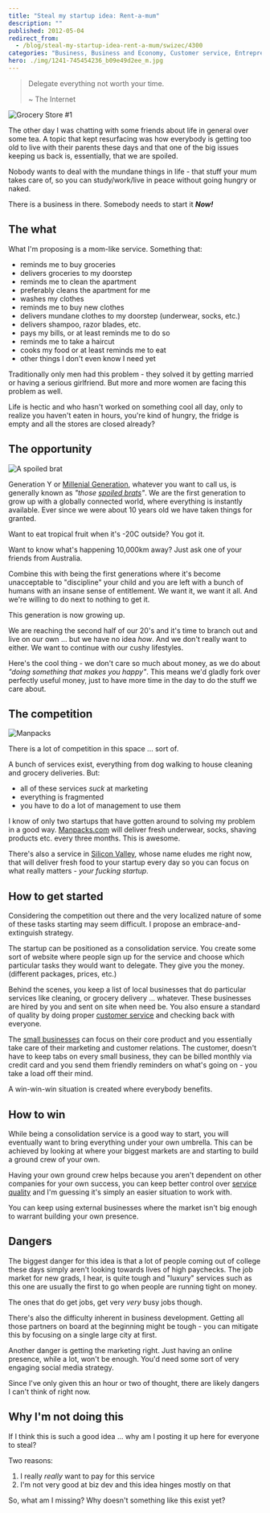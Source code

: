 ```yaml
---
title: "Steal my startup idea: Rent-a-mum"
description: ""
published: 2012-05-04
redirect_from:
  - /blog/steal-my-startup-idea-rent-a-mum/swizec/4300
categories: "Business, Business and Economy, Customer service, Entrepreneur, Silicon Valley, Small Business, Start Up, Startup company, Uncategorized"
hero: ./img/1241-745454236_b09e49d2ee_m.jpg
---
```


> Delegate everything not worth your time.
>
> ~ The Internet

![Grocery Store #1](./img/1241-745454236_b09e49d2ee_m.jpg)

The other day I was chatting with some friends about life in general over some tea. A topic that kept resurfacing was how everybody is getting too old to live with their parents these days and that one of the big issues keeping us back is, essentially, that we are spoiled.

Nobody wants to deal with the mundane things in life - that stuff your mum takes care of, so you can study/work/live in peace without going hungry or naked.

There is a business in there. Somebody needs to start it **_Now!_**

## The what

What I'm proposing is a mom-like service. Something that:

- reminds me to buy groceries
- delivers groceries to my doorstep
- reminds me to clean the apartment
- preferably cleans the apartment for me
- washes my clothes
- reminds me to buy new clothes
- delivers mundane clothes to my doorstep (underwear, socks, etc.)
- delivers shampoo, razor blades, etc.
- pays my bills, or at least reminds me to do so
- reminds me to take a haircut
- cooks my food or at least reminds me to eat
- other things I don't even know I need yet

Traditionally only men had this problem - they solved it by getting married or having a serious girlfriend. But more and more women are facing this problem as well.

Life is hectic and who hasn't worked on something cool all day, only to realize you haven't eaten in hours, you're kind of hungry, the fridge is empty and all the stores are closed already?

## The opportunity

![A spoiled brat](./img/film-archives-confessionsofashopaholic-confessionsshopaholic.jpg)

Generation Y or [Millenial Generation](http://en.wikipedia.org/wiki/Generation_Y), whatever you want to call us, is generally known as _"those [spoiled brats](http://en.wikipedia.org/wiki/Spoiled_child)"_. We are the first generation to grow up with a globally connected world, where everything is instantly available. Ever since we were about 10 years old we have taken things for granted.

Want to eat tropical fruit when it's -20C outside? You got it.

Want to know what's happening 10,000km away? Just ask one of your friends from Australia.

Combine this with being the first generations where it's become unacceptable to "discipline" your child and you are left with a bunch of humans with an insane sense of entitlement. We want it, we want it all. And we're willing to do next to nothing to get it.

This generation is now growing up.

We are reaching the second half of our 20's and it's time to branch out and live on our own ... but we have no idea _how_. And we don't really want to either. We want to continue with our cushy lifestyles.

Here's the cool thing - we don't care so much about money, as we do about _"doing something that makes you happy"_. This means we'd gladly fork over perfectly useful money, just to have more time in the day to do the stuff we care about.

## The competition

![Manpacks](https://swizec.com/wp-content/uploads/2012/05/Screen-Shot-2012-05-04-at-1.04.49-PM.png)

There is a lot of competition in this space ... sort of.

A bunch of services exist, everything from dog walking to house cleaning and grocery deliveries. But:

- all of these services _suck_ at marketing
- everything is fragmented
- you have to do a lot of management to use them

I know of only two startups that have gotten around to solving my problem in a good way. [Manpacks.com](http://www.manpacks.com/) will deliver fresh underwear, socks, shaving products etc. every three months. This is awesome.

There's also a service in [Silicon Valley](<http://maps.google.com/maps?ll=37.37,-122.04&spn=1.0,1.0&q=37.37,-122.04 (Silicon%20Valley)&t=h>), whose name eludes me right now, that will deliver fresh food to your startup every day so you can focus on what really matters - _your fucking startup_.

## How to get started

Considering the competition out there and the very localized nature of some of these tasks starting may seem difficult. I propose an embrace-and-extinguish strategy.

The startup can be positioned as a consolidation service. You create some sort of website where people sign up for the service and choose which particular tasks they would want to delegate. They give you the money. (different packages, prices, etc.)

Behind the scenes, you keep a list of local businesses that do particular services like cleaning, or grocery delivery ... whatever. These businesses are hired by you and sent on site when need be. You also ensure a standard of quality by doing proper [customer service](http://en.wikipedia.org/wiki/Customer_service "Customer service") and checking back with everyone.

The [small businesses](http://en.wikipedia.org/wiki/Small_business "Small business") can focus on their core product and you essentially take care of their marketing and customer relations. The customer, doesn't have to keep tabs on every small business, they can be billed monthly via credit card and you send them friendly reminders on what's going on - you take a load off their mind.

A win-win-win situation is created where everybody benefits.

## How to win

While being a consolidation service is a good way to start, you will eventually want to bring everything under your own umbrella. This can be achieved by looking at where your biggest markets are and starting to build a ground crew of your own.

Having your own ground crew helps because you aren't dependent on other companies for your own success, you can keep better control over [service quality](http://en.wikipedia.org/wiki/Service_quality "Service quality") and I'm guessing it's simply an easier situation to work with.

You can keep using external businesses where the market isn't big enough to warrant building your own presence.

## Dangers

The biggest danger for this idea is that a lot of people coming out of college these days simply aren't looking towards lives of high paychecks. The job market for new grads, I hear, is quite tough and "luxury" services such as this one are usually the first to go when people are running tight on money.

The ones that do get jobs, get very _very_ busy jobs though.

There's also the difficulty inherent in business development. Getting all those partners on board at the beginning might be tough - you can mitigate this by focusing on a single large city at first.

Another danger is getting the marketing right. Just having an online presence, while a lot, won't be enough. You'd need some sort of very engaging social media strategy.

Since I've only given this an hour or two of thought, there are likely dangers I can't think of right now.

## Why I'm not doing this

If I think this is such a good idea ... why am I posting it up here for everyone to steal?

Two reasons:

1.  I really _really_ want to pay for this service
2.  I'm not very good at biz dev and this idea hinges mostly on that

So, what am I missing? Why doesn't something like this exist yet?